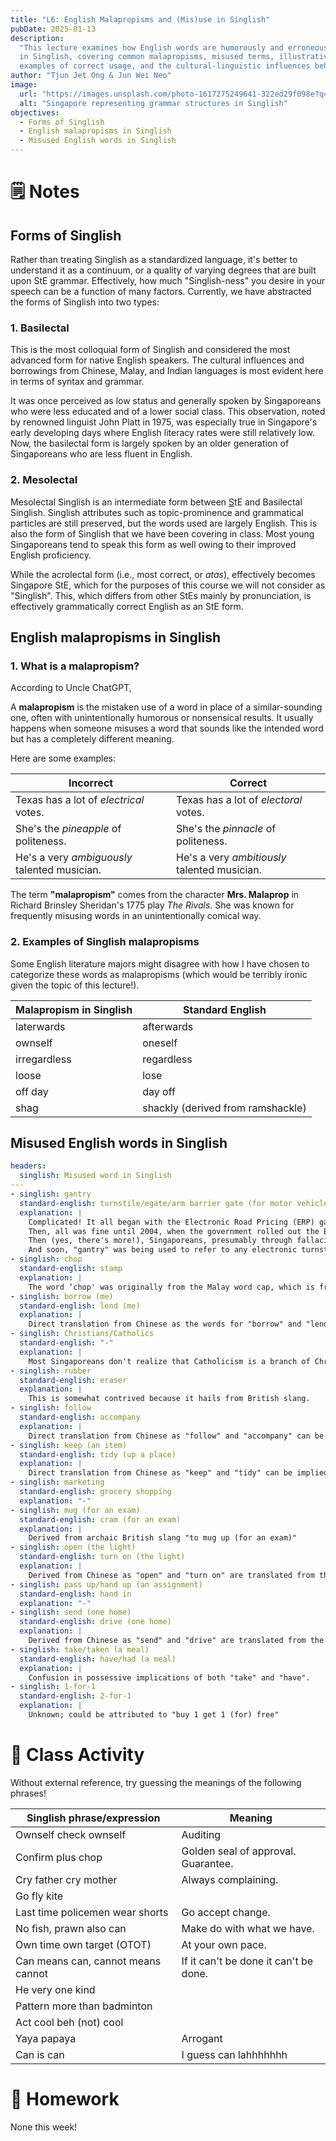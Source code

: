 ```yaml
---
title: "L6: English Malapropisms and (Mis)use in Singlish"
pubDate: 2025-01-13
description:
  "This lecture examines how English words are humorously and erroneously used
  in Singlish, covering common malapropisms, misused terms, illustrative
  examples of correct usage, and the cultural‐linguistic influences behind them."
author: "Tjun Jet Ong & Jun Wei Neo"
image:
  url: "https://images.unsplash.com/photo-1617275249641-322ed29f098e?q=80&w=2671&auto=format&fit=crop&ixlib=rb-4.0.3&ixid=M3wxMjA3fDB8MHxwaG90by1wYWdlfHx8fGVufDB8fHx8fA%3D%3D"
  alt: "Singapore representing grammar structures in Singlish"
objectives:
  - Forms of Singlish
  - English malapropisms in Singlish
  - Misused English words in Singlish
---
```


# 🗒️ Notes

## Forms of Singlish

Rather than treating Singlish as a standardized language, it's better to
understand it as a continuum, or a quality of varying degrees that are built
upon StE grammar. Effectively, how much "Singlish-ness" you desire in your
speech can be a function of many factors. Currently, we have abstracted the
forms of Singlish into two types:

### 1. Basilectal

This is the most colloquial form of Singlish and considered the most advanced
form for native English speakers. The cultural influences and borrowings from
Chinese, Malay, and Indian languages is most evident here in terms of syntax and
grammar.

It was once perceived as low status and generally spoken by Singaporeans who
were less educated and of a lower social class. This observation, noted by
renowned linguist John Platt in 1975, was especially true in Singapore's early
developing days where English literacy rates were still relatively low. Now, the
basilectal form is largely spoken by an older generation of Singaporeans who are
less fluent in English.

### 2. Mesolectal

Mesolectal Singlish is an intermediate form between
[S](https://en.wikipedia.org/wiki/Standard_English)tE and Basilectal Singlish.
Singlish attributes such as topic-prominence and grammatical particles are still
preserved, but the words used are largely English. This is also the form of
Singlish that we have been covering in class. Most young Singaporeans tend to
speak this form as well owing to their improved English proficiency.

While the acrolectal form (i.e., most correct, or _atas_), effectively becomes
Singapore StE, which for the purposes of this course we will not consider as
"Singlish". This, which differs from other StEs mainly by pronunciation, is
effectively grammatically correct English as an StE form.

## English malapropisms in Singlish

### 1. What is a malapropism?

According to Uncle ChatGPT,

A **malapropism** is the mistaken use of a word in place of a similar-sounding
one, often with unintentionally humorous or nonsensical results. It usually
happens when someone misuses a word that sounds like the intended word but has a
completely different meaning.

Here are some examples:

| Incorrect                                    | Correct                                      |
| -------------------------------------------- | -------------------------------------------- |
| Texas has a lot of _electrical_ votes.       | Texas has a lot of _electoral_ votes.        |
| She's the _pineapple_ of politeness.         | She's the _pinnacle_ of politeness.          |
| He's a very _ambiguously_ talented musician. | He's a very _ambitiously_ talented musician. |

The term **"malapropism"** comes from the character **Mrs. Malaprop** in Richard
Brinsley Sheridan's 1775 play _The Rivals_. She was known for frequently
misusing words in an unintentionally comical way.

### 2. Examples of Singlish malapropisms

Some English literature majors might disagree with how I have chosen to
categorize these words as malapropisms (which would be terribly ironic given the
topic of this lecture!).

| Malapropism in Singlish | Standard English                  |
| ----------------------- | --------------------------------- |
| laterwards              | afterwards                        |
| ownself                 | oneself                           |
| irregardless            | regardless                        |
| loose                   | lose                              |
| off day                 | day off                           |
| shag                    | shackly (derived from ramshackle) |

## Misused English words in Singlish

```yaml
headers:
  singlish: Misused word in Singlish
---
- singlish: gantry
  standard-english: turnstile/egate/arm barrier gate (for motor vehicles)
  explanation: |
    Complicated! It all began with the Electronic Road Pricing (ERP) gantries rolled out in 1998, which were actual gantries! These gantries used RFID to wirelessly deduct cash from a prepaid card tagged to their vehicle.
    Then, all was fine until 2004, when the government rolled out the Electronic Parking System (EPS), which were basically arm barrier gates that charged motorists exiting parking lots. It was likened to the ERP in many ways (after all, the technology was basically identical), and so Singaporeans began erroneously calling these barrier gates "gantries".
    Then (yes, there's more!), Singaporeans, presumably through fallacious association with the EPS, assumed that gantries were mechanized access-control structures where one had to pay for admission/exit. So, they started calling subway turnstiles (where consumers would tap transport cards) … you guessed it - gantries!
    And soon, "gantry" was being used to refer to any electronic turnstile and egates in general. In fact, it has been officially embraced as Standard Singapore English (used by the government in official press releases too!)
- singlish: chop
  standard-english: stamp
  explanation: |
    The word ‘chop' was originally from the Malay word cap, which is from the Hindi word छाप ćhāp (stamp).
- singlish: borrow (me)
  standard-english: lend (me)
  explanation: |
    Direct translation from Chinese as the words for "borrow" and "lend" are the same.
- singlish: Christians/Catholics
  standard-english: "-"
  explanation: |
    Most Singaporeans don't realize that Catholicism is a branch of Christianity; "Christian" is often synonymous with "Protestant".
- singlish: rubber
  standard-english: eraser
  explanation: |
    This is somewhat contrived because it hails from British slang.
- singlish: follow
  standard-english: accompany
  explanation: |
    Direct translation from Chinese as "follow" and "accompany" can be implied by the same word.
- singlish: keep (an item)
  standard-english: tidy (up a place)
  explanation: |
    Direct translation from Chinese as "keep" and "tidy" can be implied by the same word.
- singlish: marketing
  standard-english: grocery shopping
  explanation: "-"
- singlish: mug (for an exam)
  standard-english: cram (for an exam)
  explanation: |
    Derived from archaic British slang "to mug up (for an exam)"
- singlish: open (the light)
  standard-english: turn on (the light)
  explanation: |
    Derived from Chinese as "open" and "turn on" are translated from the same word.
- singlish: pass up/hand up (an assignment)
  standard-english: hand in
  explanation: "-"
- singlish: send (one home)
  standard-english: drive (one home)
  explanation: |
    Derived from Chinese as "send" and "drive" are translated from the same word.
- singlish: take/taken (a meal)
  standard-english: have/had (a meal)
  explanation: |
    Confusion in possessive implications of both "take" and "have".
- singlish: 1-for-1
  standard-english: 2-for-1
  explanation: |
    Unknown; could be attributed to "buy 1 get 1 (for) free"
```

# 🙋 Class Activity

Without external reference, try guessing the meanings of the following phrases!

| Singlish phrase/expression         | Meaning                               |
| ---------------------------------- | ------------------------------------- |
| Ownself check ownself              | Auditing                              |
| Confirm plus chop                  | Golden seal of approval. Guarantee.   |
| Cry father cry mother              | Always complaining.                   |
| Go fly kite                        |                                       |
| Last time policemen wear shorts    | Go accept change.                     |
| No fish, prawn also can            | Make do with what we have.            |
| Own time own target (OTOT)         | At your own pace.                     |
| Can means can, cannot means cannot | If it can't be done it can't be done. |
| He very one kind                   |                                       |
| Pattern more than badminton        |                                       |
| Act cool beh (not) cool            |                                       |
| Yaya papaya                        | Arrogant                              |
| Can is can                         | I guess can lahhhhhhh                 |

# 🔖 Homework

None this week!
